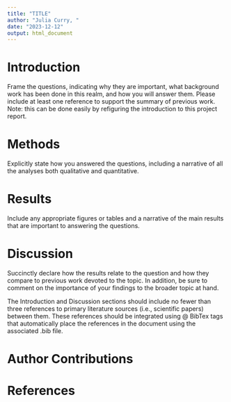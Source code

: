 ```yaml
---
title: "TITLE"
author: "Julia Curry, "
date: "2023-12-12"
output: html_document
---
```


# Introduction 

Frame the questions, indicating why they are important, what background work has been done in this realm, and how you will answer them. Please include at least one reference to support the summary of previous work. Note: this can be done easily by refiguring the introduction to this project report.

# Methods 

Explicitly state how you answered the questions, including a narrative of all the analyses both qualitative and quantitative.
 
# Results 

Include any appropriate figures or tables and a narrative of the main results that are important to answering the questions.

# Discussion 

Succinctly declare how the results relate to the question and how they compare to previous work devoted to the topic. In addition, be sure to comment on the importance of your findings to the broader topic at hand.

The Introduction and Discussion sections should include no fewer than three references to primary literature sources (i.e., scientific papers) between them. These references should be integrated using @ BibTex tags that automatically place the references in the document using the associated .bib file.

# Author Contributions 

# References 